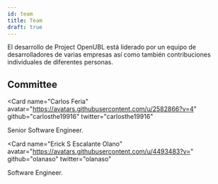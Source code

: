 ```yaml
---
id: team
title: Team
draft: true
---
```



El desarrollo de Project OpenUBL está liderado por un equipo de desarrolladores de varias empresas así como también contribuciones individuales de diferentes personas.

## Committee

<Card
  name="Carlos Feria"
  avatar="https://avatars.githubusercontent.com/u/2582866?v=4"
  github="carlosthe19916"
  twitter="carlosthe19916"
>
  Senior Software Engineer.
</Card>

<Card
  name="Erick S Escalante Olano"
  avatar="https://avatars.githubusercontent.com/u/4493483?v="
  github="olanaso"
  twitter="olanaso"
>
  Software Engineer.
</Card>
